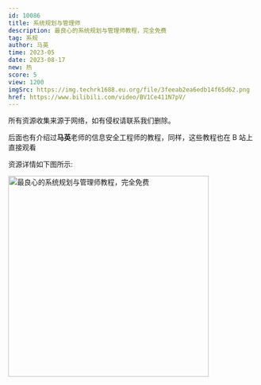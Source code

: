 ```yaml
---
id: 10086
title: 系统规划与管理师
description: 最良心的系统规划与管理师教程，完全免费
tag: 系规
author: 马英
time: 2023-05
date: 2023-08-17
new: 热
score: 5
view: 1200
imgSrc: https://img.techrk1688.eu.org/file/3feeab2ea6edb14f65d62.png
href: https://www.bilibili.com/video/BV1Ce411N7pV/
---
```


<Callout type="danger">
  所有资源收集来源于网络，如有侵权请联系我们删除。
</Callout>

后面也有介绍过**马英**老师的信息安全工程师的教程，同样，这些教程也在 B 站上直接观看

资源详情如下图所示:

<Image
  src="https://img.techrk1688.eu.org/file/3505765b79d28a24e1b37.png"
  height="404"
  width="auto"
  alt="最良心的系统规划与管理师教程，完全免费"
  priority={true}
/>
